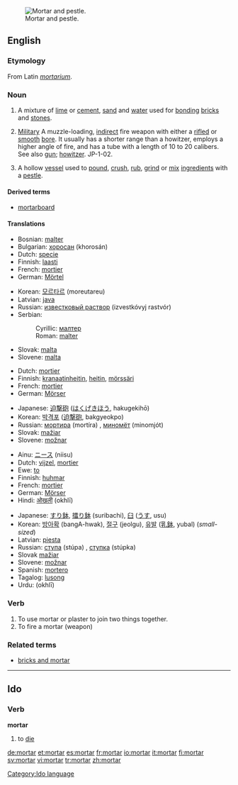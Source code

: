 {{wikipedia}}
[[Image:Mozdzierz kuchenny.jpg|thumb|right|Mortar and pestle.]]
==English==

===Etymology===
From Latin ''[[mortarium]]''.

===Noun===
{{en-noun}}

# {{uncountable}} A mixture of [[lime]] or [[cement]], [[sand]] and [[water]] used for [[bonding]] [[brick]]s and [[stone]]s.
# {{countable}} [[Military]] A muzzle-loading, [[indirect]] fire weapon with either a [[rifle]]d or [[smooth]] [[bore]]. It usually has a shorter range than a howitzer, employs a higher angle of fire, and has a tube with a length of 10 to 20 calibers. See also [[gun]]; [[howitzer]]. JP-1-02.
# {{countable}} A hollow [[vessel]] used to [[pound]], [[crush]], [[rub]], [[grind]] or [[mix]] [[ingredient]]s with a [[pestle]].

====Derived terms====
*[[mortarboard]]

====Translations====
{{trans-top|mixture of lime or cement, sand and water}}
*Bosnian: [[malter#Bosnian|malter]] {{m}}
*Bulgarian: [[хоросан]] (khorosán) {{m}}
*Dutch: [[specie]]
*Finnish: [[laasti]]
*French: [[mortier]] {{m}}
*German: [[Mörtel]] {{m}}
{{trans-mid}}
*Korean: [[모르타르]] (moreutareu)
*Latvian: [[java]] {{f}}
*Russian: [[известковый раствор]] (izvestkóvyj rastvór) {{m}}
*Serbian:
*:Cyrillic: [[малтер]] {{m}}
*:Roman: [[malter#Serbian|malter]] {{m}}
*Slovak: [[malta#Slovak|malta]] {{f}}
*Slovene: [[malta]] {{f}}
{{trans-bot}}

{{trans-top|short large-bore cannon}}
*Dutch: [[mortier]]
*Finnish: [[kranaatinheitin]], [[heitin]], [[mörssäri]]
*French: [[mortier]] {{m}}
*German: [[Mörser]] {{m}}
{{trans-mid}}
*Japanese: [[迫撃砲]] ([[はくげきほう]], hakugekihō)
*Korean: [[박격포]] ([[迫撃砲]], bakgyeokpo)
*Russian: [[мортира]] (mortíra) {{f}}, [[миномёт]] (minomjót) {{m}}
*Slovak: [[mažiar]] {{m}}
*Slovene: [[možnar]] {{m}}
{{trans-bot}}

{{trans-top|vessel used to grind ingredients}}
*Ainu: [[ニース]] (niisu)
*Dutch: [[vijzel]], [[mortier]]
*Ewe: [[to#Ewe|to]]
*Finnish: [[huhmar]]
*French: [[mortier]] {{m}}
*German: [[Mörser]] {{m}}
*Hindi: [[ओखली]] (okhlī) {{f}}
{{trans-mid}}
*Japanese: [[すり鉢]], [[擂り鉢]] (suribachi), [[臼]] ([[うす]], usu)
*Korean: [[방아확]] (bangA-hwak), [[절구]] (jeolgu), [[유발]] ([[乳鉢]], yubal) (''small-sized'')
*Latvian: [[piesta]] {{f}}
*Russian: [[ступа]] (stúpa) {{f}}, [[ступка]] (stúpka) {{f}}
*Slovak [[mažiar]] {{m}}
*Slovene: [[možnar]] {{m}}
*Spanish: [[mortero]] {{m}}
*Tagalog: [[lusong]]
*Urdu: {{URchar|[[اوکھلی]]}} (okhlī) {{f}}
{{trans-bot}}

===Verb===
{{en-verb}}

# To use mortar or plaster to join two things together.
# To fire a mortar (weapon)

===Related terms===
*[[bricks and mortar]]

----

==Ido==

===Verb===
'''mortar'''

# to [[die]]

[[Category:Ido language]]

[[de:mortar]]
[[et:mortar]]
[[es:mortar]]
[[fr:mortar]]
[[io:mortar]]
[[it:mortar]]
[[fi:mortar]]
[[sv:mortar]]
[[vi:mortar]]
[[tr:mortar]]
[[zh:mortar]]